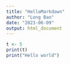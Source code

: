 ```yaml
---
title: "HelloMarkdown"
author: "Long Bao"
date: "2023-06-09"
output: html_document
---
```


```r
t <- 5
print(t)
print("Hello world")
```

